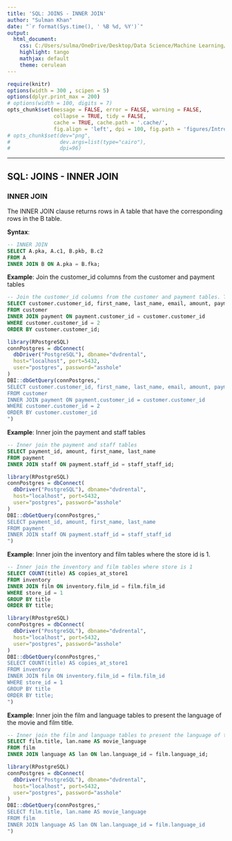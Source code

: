 ---
title: 'SQL: JOINS - INNER JOIN'
author: "Sulman Khan"
date: "`r format(Sys.time(), ' %B %d, %Y')`"
output: 
  html_document:
    css: C:/Users/sulma/OneDrive/Desktop/Data Science/Machine Learning/gf_small_touches.css
    highlight: tango
    mathjax: default
    theme: cerulean
---

```{r setup, cache = FALSE, echo = FALSE, message = FALSE, warning = FALSE, tidy = FALSE}
require(knitr)
options(width = 300 , scipen = 5)
options(dplyr.print_max = 200)
# options(width = 100, digits = 7)
opts_chunk$set(message = FALSE, error = FALSE, warning = FALSE, 
               collapse = TRUE, tidy = FALSE,
               cache = TRUE, cache.path = '.cache/', 
               fig.align = 'left', dpi = 100, fig.path = 'figures/Introductiontotextanalytics/')
# opts_chunk$set(dev="png", 
#                dev.args=list(type="cairo"),
#                dpi=96)
```
---

## SQL: JOINS - INNER JOIN


### INNER JOIN

The INNER JOIN clause returns rows in A table that have the corresponding rows in the B table.


**Syntax**: 

```{sql, eval = FALSE}
-- INNER JOIN
SELECT A.pka, A.c1, B.pkb, B.c2
FROM A
INNER JOIN B ON A.pka = B.fka;
```


**Example**: Join the customer_id columns from the customer and payment tables

```{sql, eval = FALSE}
-- Join the customer_id columns from the customer and payment tables. Then, sort and have the customer_id = 2
SELECT customer.customer_id, first_name, last_name, email, amount, payment_date
FROM customer
INNER JOIN payment ON payment.customer_id = customer.customer_id
WHERE customer.customer_id = 2
ORDER BY customer.customer_id;
```

```{r, echo=FALSE, message=FALSE}
library(RPostgreSQL)
connPostgres = dbConnect(
  dbDriver("PostgreSQL"), dbname="dvdrental", 
  host="localhost", port=5432, 
  user="postgres", password="asshole"
)
DBI::dbGetQuery(connPostgres,"
SELECT customer.customer_id, first_name, last_name, email, amount, payment_date
FROM customer
INNER JOIN payment ON payment.customer_id = customer.customer_id
WHERE customer.customer_id = 2
ORDER BY customer.customer_id          
")
```


**Example**: Inner join the payment and staff tables

```{sql, eval = FALSE}
-- Inner join the payment and staff tables
SELECT payment_id, amount, first_name, last_name
FROM payment
INNER JOIN staff ON payment.staff_id = staff_staff_id;
```

```{r, echo=FALSE, message=FALSE}
library(RPostgreSQL)
connPostgres = dbConnect(
  dbDriver("PostgreSQL"), dbname="dvdrental", 
  host="localhost", port=5432, 
  user="postgres", password="asshole"
)
DBI::dbGetQuery(connPostgres,"
SELECT payment_id, amount, first_name, last_name
FROM payment
INNER JOIN staff ON payment.staff_id = staff_staff_id
")
```

**Example**: Inner join the inventory and film tables where the store id is 1. 

```{sql, eval = FALSE}
-- Inner join the inventory and film tables where store is 1
SELECT COUNT(title) AS copies_at_store1 
FROM inventory
INNER JOIN film ON inventory.film_id = film.film_id
WHERE store_id = 1
GROUP BY title 
ORDER BY title;
```

```{r, echo=FALSE, message=FALSE}
library(RPostgreSQL)
connPostgres = dbConnect(
  dbDriver("PostgreSQL"), dbname="dvdrental", 
  host="localhost", port=5432, 
  user="postgres", password="asshole"
)
DBI::dbGetQuery(connPostgres,"
SELECT COUNT(title) AS copies_at_store1 
FROM inventory
INNER JOIN film ON inventory.film_id = film.film_id
WHERE store_id = 1
GROUP BY title 
ORDER BY title;
")
```


**Example**: Inner join the film and language tables to present the language of the movie and film title.

```{sql, eval = FALSE}
-- Inner join the film and language tables to present the language of the movie and film title.
SELECT film.title, lan.name AS movie_language
FROM film
INNER JOIN language AS lan ON lan.language_id = film.language_id;
```

```{r, echo=FALSE, message=FALSE}
library(RPostgreSQL)
connPostgres = dbConnect(
  dbDriver("PostgreSQL"), dbname="dvdrental", 
  host="localhost", port=5432, 
  user="postgres", password="asshole"
)
DBI::dbGetQuery(connPostgres,"
SELECT film.title, lan.name AS movie_language
FROM film
INNER JOIN language AS lan ON lan.language_id = film.language_id
")
```